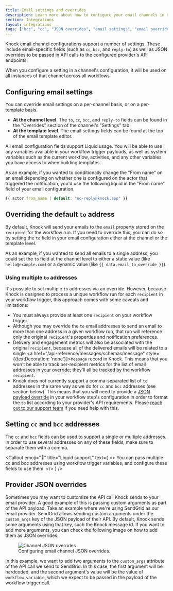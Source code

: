 ```yaml
---
title: Email settings and overrides
description: Learn more about how to configure your email channels in Knock.
section: Integrations
layout: integrations
tags: ["bcc", "cc", "JSON overrides", "email settings", "email overrides"]
---
```


Knock email channel configurations support a number of settings. These include email-specific fields (such as `cc`, `bcc`, and `reply-to`) as well as JSON overrides to be passed in API calls to the configured provider's API endpoints.

When you configure a setting in a channel's configuration, it will be used on all instances of that channel across all workflows.

## Configuring email settings

You can override email settings on a per-channel basis, or on a per-template basis.

- **At the channel level**. The `to`, `cc`, `bcc`, and `reply-to` fields can be found in the "Overrides" section of the channel's "Settings" tab.
- **At the template level**. The email settings fields can be found at the top of the email template editor.

All email configuration fields support Liquid usage. You will be able to use any variables available in your workflow trigger payloads, as well as system variables such as the current workflow, activities, and any other variables you have access to when building templates.

As an example, if you wanted to conditionally change the "From name" on an email depending on whether one is configured on the actor that triggered the notification, you'd use the following liquid in the "From name" field of your email configuration.

```js title="A From name email configuration using Liquid"
{{ actor.from_name | default: "no-reply@knock.app" }}
```

## Overriding the default `to` address

By default, Knock will send your emails to the `email` property stored on the `recipient` for the workflow run. If you need to override this, you can do so by setting the `to` field in your email configuration either at the channel or the template level.

As an example, if you wanted to send all emails to a single address, you could set the `to` field at the channel level to either a static value (like `hello@example.com`) or a dynamic value (like `{{ data.email_to_override }}`).

### Using multiple `to` addresses

It's possible to set multiple `to` addresses via an override. However, because Knock is designed to process a unique workflow run for each `recipient` in your workflow trigger, this approach comes with some caveats and limitations:

- You must always provide at least one `recipient` on your workflow trigger.
- Although you may override the `to` email addresses to send an email to more than one address in a given workflow run, that run will reference only the original `recipient`'s properties and notification preferences.
- Delivery and engagement metrics will also be associated with the original `recipient`, because all of the delivered emails will be related to a single <a href="/api-reference/messages/schemas/message" style={{textDecoration: 'none'}}><code>Message</code></a> record in Knock. This means that you won't be able to track per-recipient metrics for the list of email addresses in your override; they'll all be tracked by the workflow `recipient`.
- Knock does not currently support a comma-separated list of `to` addresses in the same way as we do for `cc` and `bcc` addresses (see section below). This means that you will need to provide a [JSON payload override](#provider-json-overrides) in your workflow step's configuration in order to format the `to` list according to your provider's API requirements. Please [reach out to our support team](mailto:support@knock.app) if you need help with this.

## Setting `cc` and `bcc` addresses

The `cc` and `bcc` fields can be used to support a single or multiple addresses. In order to use several addresses on any of these fields, make sure to separate them with a comma.

<Callout
  emoji="🌠"
  title="Liquid support."
  text={
    <>
      You can pass multiple cc and bcc addresses using workflow trigger
      variables, and configure these fields to use them.
    </>
  }
/>

## Provider JSON overrides

Sometimes you may want to customize the API call Knock sends to your email provider.
A good example of this is passing custom arguments as part of the API payload.
Take an example where we're using SendGrid as our email provider. SendGrid allows sending custom arguments under the
`custom_args` key of the JSON payload of their API. By default, Knock sends some arguments using that key, such
the Knock message id. If you want to add more arguments, you can check the following image on how to add them as
JSON overrides:

<figure>
  <Image
    src="/images/integrations/email/email-channel-json-overrides.png"
    width={1920}
    height={976}
    className="rounded-md mx-auto border border-gray-200"
    alt="Channel JSON overrides"
  />
  <figcaption>Configuring email channel JSON overrides.</figcaption>
</figure>

In this example, we want to add two arguments to the `custom_args` attribute of the
API call we send to SendGrid. In this case, the first argument will be hardcoded,
and the second argument's value will be the value of `workflow_variable`, which we
expect to be passed in the payload of the workflow trigger call.
